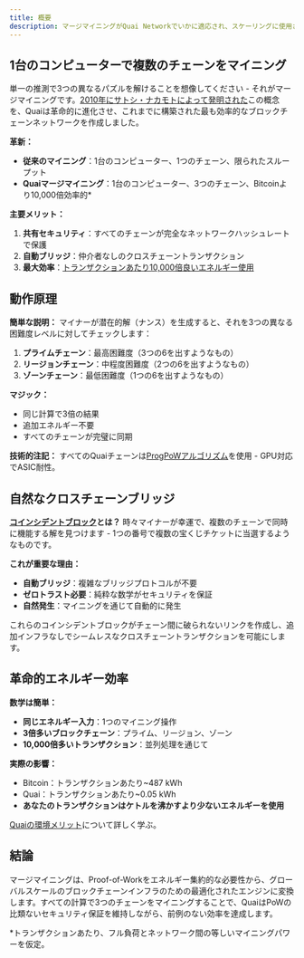 ```yaml
---
title: 概要
description: マージマイニングがQuai Networkでいかに適応され、スケーリングに使用されているか
---
```


## 1台のコンピューターで複数のチェーンをマイニング

単一の推測で3つの異なるパズルを解けることを想像してください - それがマージマイニングです。[2010年にサトシ・ナカモトによって発明された](https://bitcointalk.org/index.php?topic=1790.msg28696#msg28696)この概念を、Quaiは革命的に進化させ、これまでに構築された最も効率的なブロックチェーンネットワークを作成しました。

**革新：**
- **従来のマイニング**：1台のコンピューター、1つのチェーン、限られたスループット
- **Quaiマージマイニング**：1台のコンピューター、3つのチェーン、Bitcoinより10,000倍効率的*

**主要メリット：**
1. **共有セキュリティ**：すべてのチェーンが完全なネットワークハッシュレートで保護
2. **自動ブリッジ**：仲介者なしのクロスチェーントランザクション
3. **最大効率**：[トランザクションあたり10,000倍良いエネルギー使用](/jp/learn/advanced-introduction/merged-mining/energy-efficiency)

## 動作原理

**簡単な説明：**
マイナーが潜在的解（ナンス）を生成すると、それを3つの異なる困難度レベルに対してチェックします：
1. **プライムチェーン**：最高困難度（3つの6を出すようなもの）
2. **リージョンチェーン**：中程度困難度（2つの6を出すようなもの）
3. **ゾーンチェーン**：最低困難度（1つの6を出すようなもの）

**マジック：**
- 同じ計算で3倍の結果
- 追加エネルギー不要
- すべてのチェーンが完璧に同期

**技術的注記：**
すべてのQuaiチェーンは[ProgPoWアルゴリズム](/client/miner#progpow-hashing-algorithm)を使用 - GPU対応でASIC耐性。

## 自然なクロスチェーンブリッジ

**[コインシデントブロック](/jp/learn/advanced-introduction/merged-mining/coincident-blocks)とは？**
時々マイナーが幸運で、複数のチェーンで同時に機能する解を見つけます - 1つの番号で複数の宝くじチケットに当選するようなものです。

**これが重要な理由：**
- **自動ブリッジ**：複雑なブリッジプロトコルが不要
- **ゼロトラスト必要**：純粋な数学がセキュリティを保証
- **自然発生**：マイニングを通じて自動的に発生

これらのコインシデントブロックがチェーン間に破られないリンクを作成し、追加インフラなしでシームレスなクロスチェーントランザクションを可能にします。

## 革命的エネルギー効率

**数学は簡単：**
- **同じエネルギー入力**：1つのマイニング操作
- **3倍多いブロックチェーン**：プライム、リージョン、ゾーン
- **10,000倍多いトランザクション**：並列処理を通じて

**実際の影響：**
- Bitcoin：トランザクションあたり~487 kWh
- Quai：トランザクションあたり~0.05 kWh
- **あなたのトランザクションはケトルを沸かすより少ないエネルギーを使用**

[Quaiの環境メリット](/jp/learn/advanced-introduction/merged-mining/energy-efficiency)について詳しく学ぶ。

## 結論

マージマイニングは、Proof-of-Workをエネルギー集約的な必要性から、グローバルスケールのブロックチェーンインフラのための最適化されたエンジンに変換します。すべての計算で3つのチェーンをマイニングすることで、QuaiはPoWの比類ないセキュリティ保証を維持しながら、前例のない効率を達成します。

*トランザクションあたり、フル負荷とネットワーク間の等しいマイニングパワーを仮定。